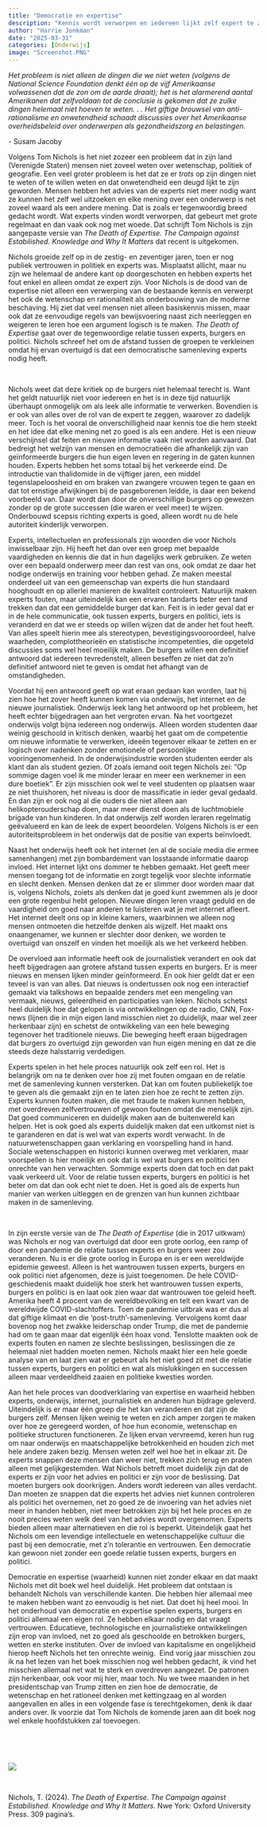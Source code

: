```yaml
---
title: "Democratie en expertise"
description: "Kennis wordt verworpen en iedereen lijkt zelf expert te zijn geworden. Een democratie is gebaat bij een goede relatie tussen experts, burgers en politici. Die afstand is te groot geworden en Nichols probeert deze afstand te verkleinen. In dit boek laat hij zien hoe het zover is gekomen en wat er nodig is om het onderlinge vertrouwen te herstellen. Het boek kwam eind 2024 uit. Of hij zelf hier ondertussen nog vertrouwen in heeft, kun je je afvragen. Hij laat wel goed zien hoe democratie en expertise elkaar nodig hebben." 
author: "Harrie Jonkman"
date: "2025-03-31"
categories: [Onderwijs]
image: "Screenshot.PNG"
---
```


*Het probleem is niet alleen de dingen die we niet weten (volgens de National Science Foundation denkt één op de vijf Amerikaanse volwassenen dat de zon om de aarde draait); het is het alarmerend aantal Amerikanen dat zelfvoldaan tot de conclusie is gekomen dat ze zulke dingen helemaal niet hoeven te weten. . . Het giftige brouwsel van anti-rationalisme en onwetendheid schaadt discussies over het Amerikaanse overheidsbeleid over onderwerpen als gezondheidszorg en belastingen.*

\- Susam Jacoby

Volgens Tom Nichols is het niet zozeer een probleem dat in zijn land (Verenigde Staten) mensen niet zoveel weten over wetenschap, politiek of geografie. Een veel groter probleem is het dat ze er *trots* op zijn dingen niet te weten of te willen weten en dat onwetendheid een deugd lijkt te zijn geworden. Mensen hebben het advies van de experts niet meer nodig want ze kunnen het zelf wel uitzoeken en elke mening over een onderwerp is net zoveel waard als een andere mening. Dat is zoals er tegenwoordig breed gedacht wordt. Wat experts vinden wordt verworpen, dat gebeurt met grote regelmaat en dan vaak ook nog met woede. Dat schrijft Tom Nichols is zijn aangepaste versie van *The Death of Expertise. The Campaign against Estabilished. Knowledge and Why It Matters* dat recent is uitgekomen.

Nichols groeide zelf op in de zestig- en zeventiger jaren, toen er nog publiek vertrouwen in politiek en experts was. Misplaatst allicht, maar nu zijn we helemaal de andere kant op doorgeschoten en hebben experts het fout enkel en alleen omdat ze expert zijn. Voor Nichols is de dood van de expertise niet alleen een verwerping van de bestaande kennis en verwerpt het ook de wetenschap en rationaliteit als onderbouwing van de moderne beschaving. Hij ziet dat veel mensen niet alleen basiskennis missen, maar ook dat ze eenvoudige regels van bewijsvoering naast zich neerleggen en weigeren te leren hoe een argument logisch is te maken. *The Death of Expertise* gaat over de tegenwoordige relatie tussen experts, burgers en politici. Nichols schreef het om de afstand tussen de groepen te verkleinen omdat hij ervan overtuigd is dat een democratische samenleving experts nodig heeft.

<br>

Nichols weet dat deze kritiek op de burgers niet helemaal terecht is. Want het geldt natuurlijk niet voor iedereen en het is in deze tijd natuurlijk überhaupt onmogelijk om als leek alle informatie te verwerken. Bovendien is er ook van alles over de rol van de expert te zeggen, waarover zo dadelijk meer. Toch is het vooral de onverschilligheid naar kennis toe die hem steekt en het idee dat elke mening net zo goed is als een andere. Het is een nieuw verschijnsel dat feiten en nieuwe informatie vaak niet worden aanvaard. Dat bedreigt het welzijn van mensen en democratieën die afhankelijk zijn van geïnformeerde burgers die hun eigen leven en regering in de gaten kunnen houden. Experts hebben het soms totaal bij het verkeerde eind. De introductie van thalidomide in de vijftiger jaren, een middel tegenslapeloosheid en om braken van zwangere vrouwen tegen te gaan en dat tot ernstige afwijkingen bij de pasgeborenen leidde, is daar een bekend voorbeeld van. Daar wordt dan door de onverschillige burgers op gewezen zonder op de grote successen (die waren er veel meer) te wijzen. Onderbouwd scepsis richting experts is goed, alleen wordt nu de hele autoriteit kinderlijk verworpen.

Experts, intellectuelen en professionals zijn woorden die voor Nichols inwisselbaar zijn. Hij heeft het dan over een groep met bepaalde vaardigheden en kennis die dat in hun dagelijks werk gebruiken. Ze weten over een bepaald onderwerp meer dan rest van ons, ook omdat ze daar het nodige onderwijs en training voor hebben gehad. Ze maken meestal onderdeel uit van een gemeenschap van experts die hun standaard hooghoudt en op allerlei manieren de kwaliteit controleert. Natuurlijk maken experts fouten, maar uiteindelijk kan een ervaren tandarts beter een tand trekken dan dat een gemiddelde burger dat kan. Feit is in ieder geval dat er in de hele communicatie, ook tussen experts, burgers en politici, iets is veranderd en dat we er steeds op willen wijzen dat de ander het fout heeft. Van alles speelt hierin mee als stereotypen, bevestigingsvooroordeel, halve waarheden, complottheorieën en statistische incompetenties, die opgeteld discussies soms wel heel moeilijk maken. De burgers willen een definitief antwoord dat iedereen tevredenstelt, alleen beseffen ze niet dat zo’n definitief antwoord niet te geven is omdat het afhangt van de omstandigheden.

Voordat hij een antwoord geeft op wat eraan gedaan kan worden, laat hij zien hoe het zover heeft kunnen komen via onderwijs, het internet en de nieuwe journalistiek. Onderwijs leek lang het antwoord op het probleem, het heeft echter bijgedragen aan het vergroten ervan. Na het voortgezet onderwijs volgt bijna iedereen nog onderwijs. Alleen worden studenten daar weinig geschoold in kritisch denken, waarbij het gaat om de competentie om nieuwe informatie te verwerken, ideeën tegenover elkaar te zetten en er logisch over nadenken zonder emotionele of persoonlijke vooringenomenheid. In de onderwijsindustrie worden studenten eerder als klant dan als student gezien. Of zoals iemand ooit tegen Nichols zei: “Op sommige dagen voel ik me minder leraar en meer een werknemer in een dure boetiek”. Er zijn misschien ook wel te veel studenten op plaatsen waar ze niet thuishoren, het niveau is door de massificatie in ieder geval gedaald. En dan zijn er ook nog al die ouders die niet alleen aan helikopterouderschap doen, maar meer dienst doen als de luchtmobiele brigade van hun kinderen. In dat onderwijs zelf worden leraren regelmatig geëvalueerd en kan de leek de expert beoordelen. Volgens Nichols is er een autoriteitsprobleem in het onderwijs dat de positie van experts beïnvloedt.

Naast het onderwijs heeft ook het internet (en al de sociale media die ermee samenhangen) met zijn bombardement van losstaande informatie daarop invloed. Het internet lijkt ons dommer te hebben gemaakt. Het geeft meer mensen toegang tot de informatie en zorgt tegelijk voor slechte informatie en slecht denken. Mensen denken dat ze er slimmer door worden maar dat is, volgens Nichols, zoiets als denken dat je goed kunt zwemmen als je door een grote regenbui hebt gelopen. Nieuwe dingen leren vraagt geduld en de vaardigheid om goed naar anderen te luisteren wat je met internet afleert. Het internet deelt ons op in kleine kamers, waarbinnen we alleen nog mensen ontmoeten die hetzelfde denken als wijzelf. Het maakt ons onaangenamer, we kunnen er slechter door denken, we worden te overtuigd van onszelf en vinden het moeilijk als we het verkeerd hebben.

De overvloed aan informatie heeft ook de journalistiek verandert en ook dat heeft bijgedragen aan grotere afstand tussen experts en burgers. Er is meer nieuws en mensen lijken minder geïnformeerd. En ook hier geldt dat er een teveel is van van alles. Dat nieuws is ondertussen ook nog een interactief gemaakt via talkshows en bepaalde zenders met een mengeling van vermaak, nieuws, geleerdheid en participaties van leken. Nichols schetst heel duidelijk hoe dat gelopen is via ontwikkelingen op de radio, CNN, Fox-news (lijnen die in mijn eigen land misschien niet zo duidelijk, maar wel zeer herkenbaar zijn) en schetst de ontwikkeling van een hele beweging tegenover het traditionele nieuws. Die beweging heeft eraan bijgedragen dat burgers zo overtuigd zijn geworden van hun eigen mening en dat ze die steeds deze halsstarrig verdedigen.

Experts spelen in het hele proces natuurlijk ook zelf een rol. Het is belangrijk om na te denken over hoe zij met fouten omgaan en de relatie met de samenleving kunnen versterken. Dat kan om fouten publiekelijk toe te geven als die gemaakt zijn en te laten zien hoe ze recht te zetten zijn. Experts kunnen fouten maken, die met fraude te maken kunnen hebben, met overdreven zelfvertrouwen of gewoon fouten omdat die menselijk zijn. Dat goed communiceren en duidelijk maken aan de buitenwereld kan helpen. Het is ook goed als experts duidelijk maken dat een uitkomst niet is te garanderen en dat is wel wat van experts wordt verwacht. In de natuurwetenschappen gaan verklaring en voorspelling hand in hand. Sociale wetenschappen en historici kunnen overweg met verklaren, maar voorspellen is hier moeilijk en ook dat is wel wat burgers en politici ten onrechte van hen verwachten. Sommige experts doen dat toch en dat pakt vaak verkeerd uit. Voor de relatie tussen experts, burgers en politici is het beter om dat dan ook echt niet te doen. Het is goed als de experts hun manier van werken uitleggen en de grenzen van hun kunnen zichtbaar maken in de samenleving.

<br>

In zijn eerste versie van de *The Death of Expertise* (die in 2017 uitkwam) was Nichols er nog van overtuigd dat door een grote oorlog, een ramp of door een pandemie de relatie tussen experts en burgers weer zou veranderen. Nu is er die grote oorlog in Europa en is er een wereldwijde epidemie geweest. Alleen is het wantrouwen tussen experts, burgers en ook politici niet afgenomen, deze is juist toegenomen. De hele COVID-geschiedenis maakt duidelijk hoe sterk het wantrouwen tussen experts, burgers en politici is en laat ook zien waar dat wantrouwen toe geleid heeft. Amerika heeft 4 procent van de wereldbevolking en telt een kwart van de wereldwijde COVID-slachtoffers. Toen de pandemie uitbrak was er dus al dat giftige klimaat en die ‘post-truth’-samenleving. Vervolgens komt daar bovenop nog het zwakke leiderschap onder Trump, die met de pandemie had om te gaan maar dat eigenlijk één hoax vond. Tenslotte maakten ook de experts fouten en namen ze slechte beslissingen, beslissingen die ze helemaal niet hadden moeten nemen. Nichols maakt hier een hele goede analyse van en laat zien wat er gebeurt als het niet goed zit met die relatie tussen experts, burgers en politici en wat als mislukkingen en successen alleen maar verdeeldheid zaaien en politieke kwesties worden.

Aan het hele proces van doodverklaring van expertise en waarheid hebben experts, onderwijs, internet, journalistiek en anderen hun bijdrage geleverd. Uiteindelijk is er maar één groep die het kan veranderen en dat zijn de burgers zelf. Mensen lijken weinig te weten en zich amper zorgen te maken over hoe ze geregeerd worden, of hoe hun economie, wetenschap en politieke structuren functioneren. Ze lijken ervan vervreemd, keren hun rug om naar onderwijs en maatschappelijke betrokkenheid en houden zich met hele andere zaken bezig. Mensen weten zelf wel hoe het in elkaar zit. De experts snappen deze mensen dan weer niet, trekken zich terug en praten alleen met gelijkgestemden. Wat Nichols betreft moet duidelijk zijn dat de experts er zijn voor het advies en politici er zijn voor de beslissing. Dat moeten burgers ook doorkrijgen. Anders wordt iedereen van alles verdacht. Dan moeten ze snappen dat die experts het advies niet kunnen controleren als politici het overnemen, net zo goed ze de invoering van het advies niet meer in handen hebben, niet meer betrokken zijn bij het hele proces en ze nooit precies weten welk deel van het advies wordt overgenomen. Experts bieden alleen maar alternatieven en die rol is beperkt. Uiteindelijk gaat het Nichols om een levendige intellectuele en wetenschappelijke cultuur die past bij een democratie, met z’n tolerantie en vertrouwen. Een democratie kan gewoon niet zonder een goede relatie tussen experts, burgers en politici.

Democratie en expertise (waarheid) kunnen niet zonder elkaar en dat maakt Nichols met dit boek wel heel duidelijk. Het probleem dat ontstaan is behandelt Nichols van verschillende kanten. Die hebben hier allemaal mee te maken hebben want zo eenvoudig is het niet. Dat doet hij heel mooi. In het onderhoud van democratie en expertise spelen experts, burgers en politici allemaal een eigen rol. Ze hebben elkaar nodig en dat vraagt vertrouwen. Educatieve, technologische en journalistieke ontwikkelingen zijn erop van invloed, net zo goed als geschoolde en betrokken burgers, wetten en sterke instituten. Over de invloed van kapitalisme en ongelijkheid hierop heeft Nichols het ten onrechte weinig.  Eind vorig jaar misschien zou ik na het lezen van het boek misschien nog wel hebben gedacht, ik vind het misschien allemaal net wat te sterk en overdreven aangezet. De patronen zijn herkenbaar, ook voor mij hier, maar toch. Nu we twee maanden in het presidentschap van Trump zitten en zien hoe de democratie, de wetenschap en het rationeel denken met kettingzaag en al worden aangevallen en alles in een volgende fase is terechtgekomen, denk ik daar anders over. Ik voorzie dat Tom Nichols de komende jaren aan dit boek nog wel enkele hoofdstukken zal toevoegen.

<br>

<br>



![](Screenshot.png)

<br>

Nichols, T. (2024). *The Death of Expertise. The Campaign against Estabilished. Knowledge and Why It Matters*. Nwe York: Oxford University Press. 309 pagina’s.
